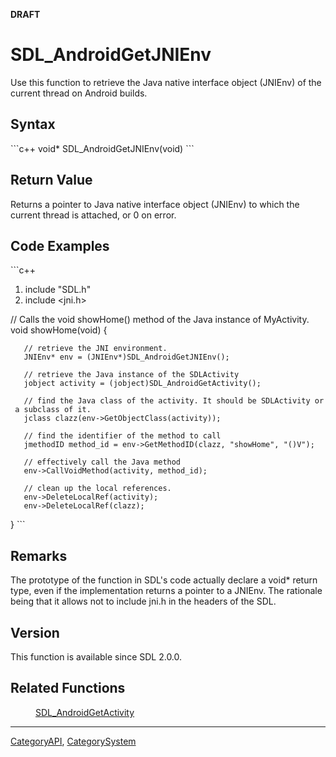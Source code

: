 <!-- pragma section-numbers off -->
<!-- pragma camelcase off -->
'''DRAFT'''

= SDL_AndroidGetJNIEnv =
Use this function to retrieve the Java native interface object (JNIEnv) of the current thread on Android builds.



== Syntax ==
```c++
void* SDL_AndroidGetJNIEnv(void)
```

== Return Value ==
Returns a pointer to Java native interface object (JNIEnv) to which the current thread is attached, or 0 on error.

== Code Examples ==
```c++
#include "SDL.h"
#include <jni.h>

// Calls the void showHome() method of the Java instance of MyActivity.
void showHome(void)
{
    // retrieve the JNI environment.
    JNIEnv* env = (JNIEnv*)SDL_AndroidGetJNIEnv();

    // retrieve the Java instance of the SDLActivity
    jobject activity = (jobject)SDL_AndroidGetActivity();

    // find the Java class of the activity. It should be SDLActivity or a subclass of it.
    jclass clazz(env->GetObjectClass(activity));

    // find the identifier of the method to call
    jmethodID method_id = env->GetMethodID(clazz, "showHome", "()V");

    // effectively call the Java method
    env->CallVoidMethod(activity, method_id);

    // clean up the local references.
    env->DeleteLocalRef(activity);
    env->DeleteLocalRef(clazz);
}
```

== Remarks ==
The prototype of the function in SDL's code actually declare a void* return type, even if the implementation returns a pointer to a JNIEnv. The rationale being that it allows not to include jni.h in the headers of the SDL.

== Version ==
This function is available since SDL 2.0.0.

== Related Functions ==
:[[SDL_AndroidGetActivity]]

----
[[CategoryAPI]], [[CategorySystem]]
